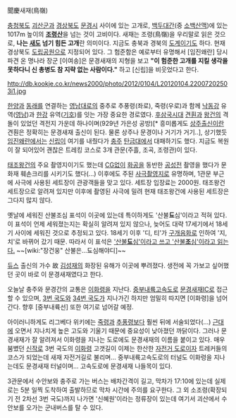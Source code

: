 聞慶새재(鳥嶺)

[[충청북도]] [[괴산군]]과 [[경상북도]] [[문경시]] 사이에 있는 고개로, [[백두대간]](중 [[소백산맥]])에 있는 1017m 높이의 '''[[조령산]]'''을 넘는 것이 고비이다. 새재는 조령(鳥嶺)을 우리말로 읽은 것으로, '''나는 [[새]]도 넘기 힘든 고개'''란 의미이다. 지금도 충북과 경북의 [[도계]]이기도 하다. 현재 경상북도 [[도립공원]]으로 지정되어 있다. 그 험준함은 예로부터 유명해서 [임진왜란] 당시 파견 온 명나라 장군 [이여송]은 문경새재의 지형을 보고 '''"이 험준한 고개를 지킬 생각을 못하다니 신 총병도 참 지략 없는 사람이다."''' 하고 [신립]을 비웃었다고 한다.

http://db.kookje.co.kr/news2000/photo/2012/0104/L20120104.22007202503i1.jpg

[[한양]]과 [[동래]]를 연결하는 [[영남대로]]의 중추로 추풍령(좌로), 죽령(우로)과 함께 [[낙동강]] 유역([[영남]])과 [[한강]] 유역([[기호]])를 잇는 가장 중요한 경로였다. [[후삼국시대]] [[견훤]]과 [[왕건]]의 격돌이 있었던 격전지 가운데 하나이며(929년 가은성 공방)[* 흥미롭게도 [[상주]]출신이란 견훤은 정확히는 문경새재 출신이 된다. 물론 상주나 문경이나 거기가 거기..], 상기했듯 [[임진왜란]]에서는 [[신립]]이 여기를 내줬다가 [[충주]] [[탄금대]]에서  대패하기도 했다. 지금도 복원이 잘 되어있어 괜찮은 트레킹 코스로 3개 관문(주흘, 조곡, 조령관)이 있다.

[[태조왕건]]의 주요 촬영지이기도 했는데 [[CG]]없이 [[화공]]을 동반한 [[공성전]] 촬영을 했다가 문화재 훼손크리를 시키기도 했다(...) 이후에도 주된 [[사극]]촬영지로 유명하며, 1관문 부근에 사극에 사용된 세트장이 관광객들을 맞고 있다. 세트장 입장료는 2000원. 태조왕건 세트장으로 알려져 있지만 이후에 촬영된 사극에 밀려 현재 태조왕건에 사용된 세트장은 그다지 많지 않다.

옛날에 세워진 산불조심 표석이 이곳에 있는데 특이하게도 '산불'''됴'''심'이라고 적혀 있다. 이 표석이 언제 세워졌는지는 확실히 알려져 있지 않으나, 늦어도 대략 17세기에서 18세기 사이에 세워진 것으로 추정되고 있다. 18세기 이후 '디, 티'가 [[구개음화]]로 인하여 '지, 치'로 바뀌어 갔기 때문. 따라서 이 표석은 [[A라고 쓰고 B라고 읽는다|'산불'''됴'''심'이라고 쓰고 '산불'''조'''심'이라고 읽는다.]] ~~[wiki:"장건웅" 산불은...됴심해야디]~~

[[듀스]] 출신의 가수 故 [[김성재]]의 화장된 유해가 이곳에 뿌려졌다. 생전에 꼭 가보고 싶어했던 곳이 바로 이 문경새재였다고 한다.

오늘날 충주와 문경간의 교통은 [[이화령]]을 지난다. [[중부내륙고속도로]] [[문경새재IC]]로 접근할 수 있으며, [[3번 국도]]와 [[34번 국도]]가 지나가긴 하지만 엄밀히 따지면 [이화령]을 넘어간다. 향후 [중부내륙선] 또한 여기로 넘어갈 예정.

아이러니하게도 리그베다 위키에는 [[죽령]]과 [[추풍령]]보다 훨씬 뒤에 서술되었다(...) [[근대]]에 오면서 지나치게 높은 고도와 기울기 때문에 중요성이 낮아졌던 까닭이다. 그러나 문경새재가 잘 알려져서 이화령을 지나는 도로에도 문경새재의 이름을 붙이고 있다. 매우 붐볐던 [[신작로]] 3번 국도의 [[이화령]] 고갯길이 이제는 한산한 [[자전거 도로]]이자 트레커들의 코스가 되었는데 새재 자전거길로 불리며... 중부내륙고속도로의 터널도 이화령을 지나는데도 문경새재 터널이며... 고속도로에 문경새재 나들목이 있다.

3관문에서 수안보와 충주로 가는 버스는 배차간격이 길고, 막차가 17:10에 있는데 실제로는 5분 일찍 도착하여 출발하므로 막차 시간에 주의를 요구한다. 그 외 소조령(확장되기 전 2차선 3번 국도)까지 나가면 '신혜원'이라는 정류장이 있는데 여기서 괴산에서 수안보를 오가는 군내버스를 탈 수 있다.
